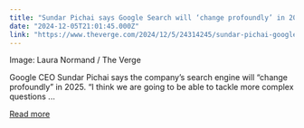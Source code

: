 ```yaml
---
title: "Sundar Pichai says Google Search will ‘change profoundly’ in 2025"
date: "2024-12-05T21:01:45.000Z"
link: "https://www.theverge.com/2024/12/5/24314245/sundar-pichai-google-search-change-profoundly-2025"
---
```


Image: Laura Normand / The Verge
    

  
Google CEO Sundar Pichai says the company’s search engine will “change profoundly” in 2025. “I think we are going to be able to tackle more complex questions ...

[Read more](https://www.theverge.com/2024/12/5/24314245/sundar-pichai-google-search-change-profoundly-2025)
